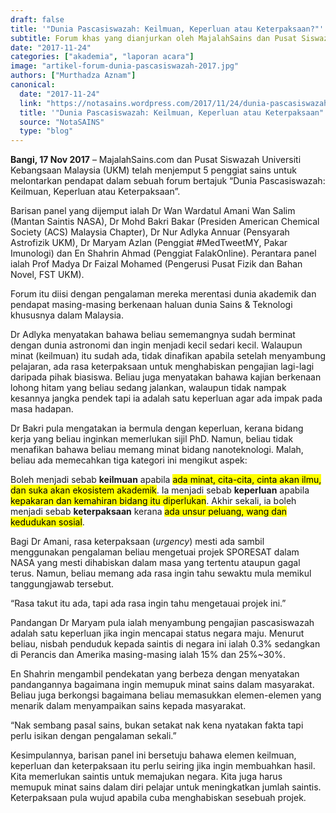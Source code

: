 ```yaml
---
draft: false
title: '"Dunia Pascasiswazah: Keilmuan, Keperluan atau Keterpaksaan?"'
subtitle: Forum khas yang dianjurkan oleh MajalahSains dan Pusat Siswazah UKM
date: "2017-11-24"
categories: ["akademia", "laporan acara"]
image: "artikel-forum-dunia-pascasiswazah-2017.jpg"
authors: ["Murthadza Aznam"]
canonical:
  date: "2017-11-24"
  link: "https://notasains.wordpress.com/2017/11/24/dunia-pascasiswazah-keilmuan-keperluan-atau-keterpaksaan/"
  title: '"Dunia Pascasiswazah: Keilmuan, Keperluan atau Keterpaksaan"'
  source: "NotaSAINS"
  type: "blog"
---
```


**Bangi, 17 Nov 2017** – MajalahSains.com dan Pusat Siswazah Universiti Kebangsaan Malaysia (UKM) telah menjemput 5 penggiat sains untuk melontarkan pendapat dalam sebuah forum bertajuk “Dunia Pascasiswazah: Keilmuan, Keperluan atau Keterpaksaan”.

Barisan panel yang dijemput ialah Dr Wan Wardatul Amani Wan Salim (Mantan Saintis NASA), Dr Mohd Bakri Bakar (Presiden American Chemical Society (ACS) Malaysia Chapter), Dr Nur Adlyka Annuar (Pensyarah Astrofizik UKM), Dr Maryam Azlan (Penggiat #MedTweetMY, Pakar Imunologi) dan En Shahrin Ahmad (Penggiat FalakOnline). Perantara panel ialah Prof Madya Dr Faizal Mohamed (Pengerusi Pusat Fizik dan Bahan Novel, FST UKM).

Forum itu diisi dengan pengalaman mereka merentasi dunia akademik dan pendapat masing-masing berkenaan haluan dunia Sains & Teknologi khususnya dalam Malaysia.

Dr Adlyka menyatakan bahawa beliau sememangnya sudah berminat dengan dunia astronomi dan ingin menjadi kecil sedari kecil. Walaupun minat (keilmuan) itu sudah ada, tidak dinafikan apabila setelah menyambung pelajaran, ada rasa keterpaksaan untuk menghabiskan pengajian lagi-lagi daripada pihak biasiswa. Beliau juga menyatakan bahawa kajian berkenaan lohong hitam yang beliau sedang jalankan, walaupun tidak nampak kesannya jangka pendek tapi ia adalah satu keperluan agar ada impak pada masa hadapan.

Dr Bakri pula mengatakan ia bermula dengan keperluan, kerana bidang kerja yang beliau inginkan memerlukan sijil PhD. Namun, beliau tidak menafikan bahawa beliau memang minat bidang nanoteknologi. Malah, beliau ada memecahkan tiga kategori ini mengikut aspek:

Boleh menjadi sebab **keilmuan** apabila <mark>ada minat, cita-cita, cinta akan ilmu, dan suka akan ekosistem akademik</mark>. Ia menjadi sebab **keperluan** apabila <mark>kepakaran dan kemahiran bidang itu diperlukan</mark>. Akhir sekali, ia boleh menjadi sebab **keterpaksaan** kerana <mark>ada unsur peluang, wang dan kedudukan sosial</mark>.

Bagi Dr Amani, rasa keterpaksaan (_urgency_) mesti ada sambil menggunakan pengalaman beliau mengetuai projek SPORESAT dalam NASA yang mesti dihabiskan dalam masa yang tertentu ataupun gagal terus. Namun, beliau memang ada rasa ingin tahu sewaktu mula memikul tanggungjawab tersebut.

“Rasa takut itu ada, tapi ada rasa ingin tahu mengetauai projek ini.”

Pandangan Dr Maryam pula ialah menyambung pengajian pascasiswazah adalah satu keperluan jika ingin mencapai status negara maju. Menurut beliau, nisbah penduduk kepada saintis di negara ini ialah 0.3% sedangkan di Perancis dan Amerika masing-masing ialah 15% dan 25%~30%.

En Shahrin mengambil pendekatan yang berbeza dengan menyatakan pandangannya bagaimana ingin memupuk minat sains dalam masyarakat. Beliau juga berkongsi bagaimana beliau memasukkan elemen-elemen yang menarik dalam menyampaikan sains kepada masyarakat.

“Nak sembang pasal sains, bukan setakat nak kena nyatakan fakta tapi perlu isikan dengan pengalaman sekali.”

Kesimpulannya, barisan panel ini bersetuju bahawa elemen keilmuan, keperluan dan keterpaksaan itu perlu seiring jika ingin membuahkan hasil. Kita memerlukan saintis untuk memajukan negara. Kita juga harus memupuk minat sains dalam diri pelajar untuk meningkatkan jumlah saintis. Keterpaksaan pula wujud apabila cuba menghabiskan sesebuah projek.
